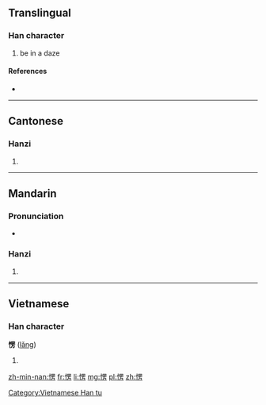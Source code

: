 ==Translingual==

===Han character===
{{Han char|rn=61|rad=心|as=09|sn=12|four=9602<sub>7</sub>|canj=心田中尸 (PWLS)}}

# be in a daze

====References====
* {{Han ref|kx=0396.071|dkj=10980|hdz=42328.120|uh=6123|ud=24867|bh=B468|bd=46184}}

----

==Cantonese==

===Hanzi===
{{yue-hanzi|jyut=|y=ling6}}

# {{defn|lang=yue|sort=心09}}

----

==Mandarin==

===Pronunciation===
* {{audio|Zh-lèng.ogg|Audio}}

===Hanzi===
{{cmn-hanzi|pin=[[léng]] ([[leng2]])|wg=leng<sup>2</sup>}}

# {{defn|lang=cmn|sort=心09}}

----

==Vietnamese==

===Han character===
'''愣''' ([[lăng]])

# {{defn|lang=vi}}

[[Category:Vietnamese Han tu]]

[[zh-min-nan:愣]]
[[fr:愣]]
[[li:愣]]
[[mg:愣]]
[[pl:愣]]
[[zh:愣]]